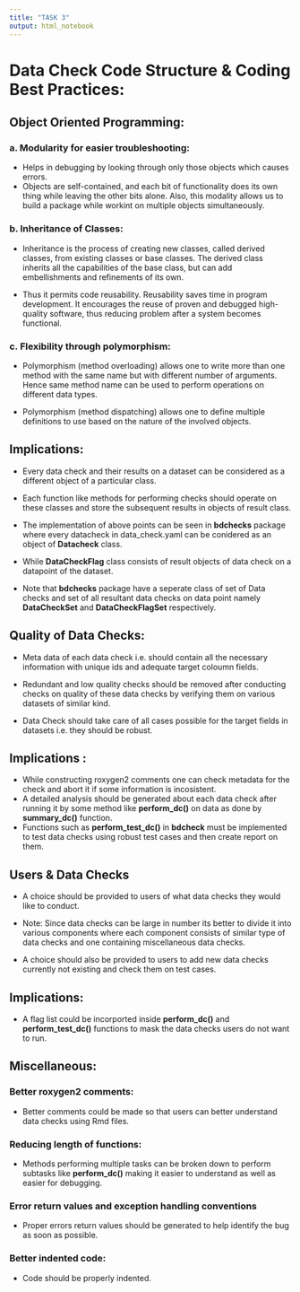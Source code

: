 ```yaml
---
title: "TASK 3"
output: html_notebook
---
```


# Data Check Code Structure & Coding Best Practices:

## Object Oriented Programming:

### a. Modularity for easier troubleshooting: 
* Helps in debugging by looking through only those objects which causes errors.
* Objects are self-contained, and each bit of functionality does its own thing while leaving the other bits alone. Also, this modality allows us to build a package while workint on multiple objects simultaneously.

### b. Inheritance of Classes:
* Inheritance is the process of creating new classes, called derived classes, from existing classes or base classes. The derived class inherits all the capabilities of the base class, but can add embellishments and refinements of its own.

* Thus it permits code reusability. Reusability saves time in program development. It encourages the reuse of proven and debugged high-quality software, thus reducing problem after a system becomes functional.

### c. Flexibility through polymorphism:
* Polymorphism (method overloading) allows one to write more than one method with the same name but with different number of arguments. Hence same method name can be used to perform operations on different data types.

* Polymorphism (method dispatching) allows one to define multiple definitions to use based on the nature of the involved objects.

## Implications:

* Every data check and their results on a dataset can be considered as a different object of a particular class.

* Each function like methods for performing checks should operate on these classes and store the subsequent results in objects of result class.

* The implementation of above points can be seen in **bdchecks** package where every datacheck in data_check.yaml can be conidered as an object of **Datacheck** class.

* While **DataCheckFlag** class consists of result objects of data check on a datapoint of the dataset.

* Note that **bdchecks** package have a seperate class of set of Data checks and set of all resultant data checks on data point namely **DataCheckSet** and **DataCheckFlagSet** respectively.


## Quality of Data Checks:
* Meta data of each data check i.e. should contain all the necessary information with unique ids and adequate target coloumn fields.

* Redundant and low quality checks should be removed after conducting checks on quality of these data checks by verifying them on various datasets of similar kind.

* Data Check should take care of all cases possible for the target fields in datasets i.e. they should be robust.

## Implications :
* While constructing roxygen2 comments one can check metadata for the check and abort it if some information is incosistent.
* A detailed analysis should be generated about each data check after running it by some method like **perform_dc()** on data as done by **summary_dc()** function.
* Functions such as **perform_test_dc()**  in **bdcheck** must be implemented to test data checks using robust test cases and then create report on them.

## Users & Data Checks

* A choice should be provided to users of what data checks they would like to conduct. 

* Note: Since data checks can be large in number its better to divide it into various components where each component consists of similar type of data checks and one containing miscellaneous data checks.

* A choice should also be provided to users to add new data checks currently not existing and check them on test cases.


## Implications:

* A flag list could be incorported inside **perform_dc()** and **perform_test_dc()** functions to mask the data checks users do not want to run.

## Miscellaneous:

###  Better roxygen2 comments:
* Better comments could be made so that users can better understand data checks using Rmd files.

### Reducing length of functions:
* Methods performing multiple tasks can be broken down to perform subtasks like **perform_dc()** making it easier to understand as well as
easier for debugging.

### Error return values and exception handling conventions
* Proper errors return values should be generated to help identify the bug as soon as possible.

###  Better indented code:
* Code should be properly indented.







        